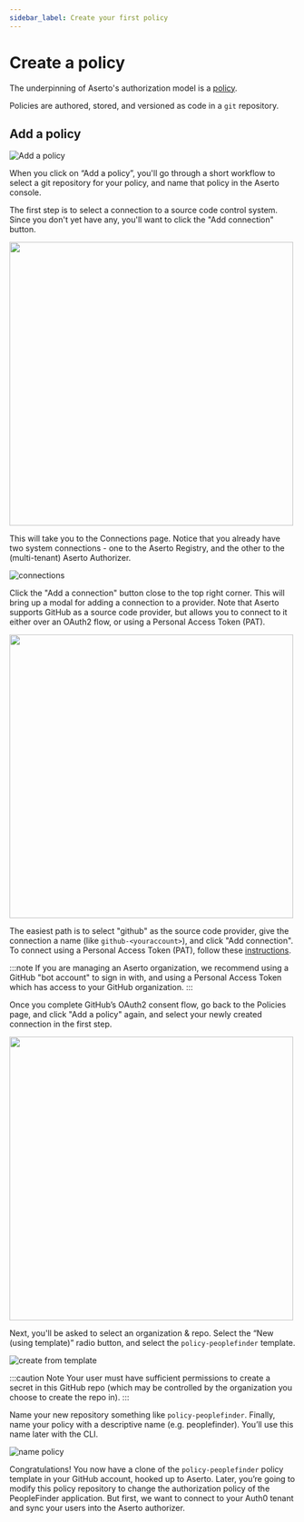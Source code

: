 ```yaml
---
sidebar_label: Create your first policy
---
```


# Create a policy

The underpinning of Aserto's authorization model is a [policy](/docs/overview/policy).

Policies are authored, stored, and versioned as code in a `git` repository.

## Add a policy

![Add a policy](/add-a-policy.png)

When you click on “Add a policy”, you'll go through a short workflow to select a git repository for your policy,
and name that policy in the Aserto console.

The first step is to select a connection to a source code control system. Since you don't yet have any, you'll
want to click the "Add connection" button.

[<img src="/connect-scc.png" width="500px" />](/connect-scc.png)

This will take you to the Connections page. Notice that you already have two system connections - one to the Aserto
Registry, and the other to the (multi-tenant) Aserto Authorizer.

![connections](/connections.png)

Click the "Add a connection" button close to the top right corner. This will bring up a modal for adding a connection
to a provider. Note that Aserto supports GitHub as a source code provider, but allows you to connect to it either
over an OAuth2 flow, or using a Personal Access Token (PAT).

<img src="/connect-github.png" width="500px" />

The easiest path is to select "github" as the source code provider, give the connection a name (like `github-<youraccount>`),
and click "Add connection". To connect using a Personal Access Token (PAT), follow these [instructions](/docs/aserto-console/connections#connecting-github-using-a-pat).

:::note
If you are managing an Aserto organization, we recommend using a GitHub "bot account" to sign in with,
and using a Personal Access Token which has access to your GitHub organization.
:::

Once you complete GitHub’s OAuth2 consent flow, go back to the Policies page, and click "Add a policy" again, and select
your newly created connection in the first step.

[<img src="/select-github-connection.png" width="500" />](/select-github-connection.png)

Next, you'll be asked to select an organization & repo. Select the “New (using template)” radio button, and select the `policy-peoplefinder` template.

![create from template](/create-from-template.png)

:::caution Note
Your user must have sufficient permissions to create a secret in this GitHub repo (which may be controlled by the organization you choose to create the repo in).
:::

Name your new repository something like `policy-peoplefinder`. Finally, name your policy with a descriptive name (e.g. peoplefinder). You’ll use this name later with the CLI.

![name policy](/name-policy.png)

Congratulations! You now have a clone of the `policy-peoplefinder` policy template in your GitHub account, hooked up to Aserto. Later, you’re going to modify this policy repository to change the authorization policy of the PeopleFinder application. But first, we want to connect to your Auth0 tenant and sync your users into the Aserto authorizer.
